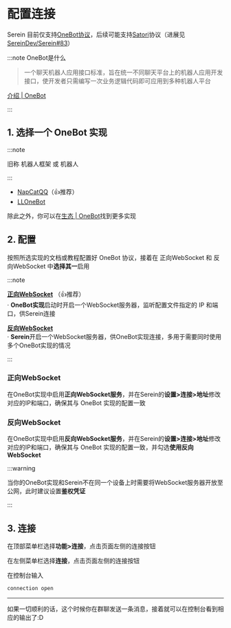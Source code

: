 # 配置连接

Serein 目前仅支持[OneBot协议](https://onebot.dev/)，后续可能支持[Satori](https://satori.js.org/zh-CN/)协议（进展见[SereinDev/Serein#83](https://github.com/SereinDev/Serein/issues/83)）

:::note OneBot是什么

>一个聊天机器人应用接口标准，旨在统一不同聊天平台上的机器人应用开发接口，使开发者只需编写一次业务逻辑代码即可应用到多种机器人平台

[介绍 | OneBot](https://onebot.dev/introduction.html)

:::

## 1. 选择一个 OneBot 实现

:::note

旧称 机器人框架 或 机器人

:::

- [NapCatQQ](https://github.com/NapNeko/NapCatQQ)（👍推荐）
- [LLOneBot](https://github.com/LLOneBot/LLOneBot)

除此之外，你可以在[生态 | OneBot](https://onebot.dev/ecosystem)找到更多实现

## 2. 配置

按照所选实现的文档或教程配置好 OneBot 协议，接着在 正向WebSocket 和 反向WebSocket 中**选择其一**启用

:::note

[**正向WebSocket**](#正向websocket) （👍推荐）  
· **OneBot实现**启动时开启一个WebSocket服务器，监听配置文件指定的 IP 和端口，供Serein连接

[**反向WebSocket**](#反向websocket)  
· **Serein**开启一个WebSocket服务器，供OneBot实现连接，多用于需要同时使用多个OneBot实现的情况

:::

### 正向WebSocket

在OneBot实现中启用**正向WebSocket服务**，并在Serein的**设置>连接>地址**修改对应的IP和端口，确保其与 OneBot 实现的配置一致

### 反向WebSocket

在OneBot实现中启用**反向WebSocket服务**，并在Serein的**设置>连接>地址**修改对应的IP和端口，确保其与 OneBot 实现的配置一致，并勾选**使用反向WebSocket**

:::warning

当你的OneBot实现和Serein不在同一个设备上时需要将WebSocket服务器开放至公网，此时建议设置**鉴权凭证**

:::

## 3. 连接


<Tabs groupId="type">

<TabItem value="lite" label="Serein.Lite" >

在顶部菜单栏选择**功能>连接**，点击页面左侧的连接按钮

</TabItem>
<TabItem value="plus" label="Serein.Plus">

在左侧菜单栏选择**连接**，点击页面左侧的连接按钮

</TabItem>

<TabItem value="cli" label="Serein.Cli" >

在控制台输入

```txt
connection open
```

</TabItem>

</Tabs>

---

如果一切顺利的话，这个时候你在群聊发送一条消息，接着就可以在控制台看到相应的输出了:D
